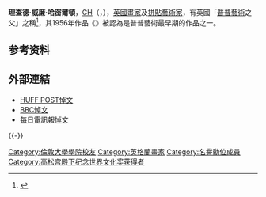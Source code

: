 {{noteTA
|G1=People
|G2=UK Places
|1=zh-tw:普普藝術; zh-cn:波普艺术;
|2=zh-tw:普普; zh-cn:波普;
|3=zh-tw:哈密爾頓; zh-cn:汉密尔顿; zh-hk:咸美頓;
}}
{{Otheruses|理查德·汉密尔顿}}
{{Infobox artist
| name       = 理查德·哈密爾頓<br />Richard Hamilton
| image      = Richard Hamilton interviewed at MACBA.png
| imagesize  = 
| caption    = Richard Hamilton at [[MACBA|MACBA]]
| birthdate  = 1922年2月24日
| birthplace = {{UK}}[[倫敦|倫敦]][[皮姆利科|皮姆利科]]
| deathdate  = {{Death date and age|df=yes|2011|9|13|1922|2|24}}
| place_of_death = {{UK}}倫敦
| nationality = 
| field       = [[拼貼藝術|拼貼藝術]]、[[繪畫|繪畫]]、[[圖形|圖形]]
| training    = [[皇家藝術學院|皇家藝術學院]]<br>[[斯萊德美術學院|斯萊德美術學院]]<br>[[倫敦大學學院|倫敦大學學院]]
| movement    = [[普普藝術|普普藝術]]
| works       = ''[[Just_what_is_it_that_makes_today's_homes_so_different,_so_appealing?|Just what is it that makes today's homes so different, so appealing?]]''
}}
'''理查德·威廉·哈密爾頓'''，[[名譽勳位|CH]]（{{lang-en|Richard William Hamilton}}，{{bd|1922年|2月24日|2011年|9月13日|Hamilton, Richard}}），[[英國|英國]][[畫家|畫家]]及[[拼貼藝術|拼貼藝術家]]，有英國「[[普普藝術|普普藝術]]之父」之稱<ref name="tate.org.uk">{{Cite web |url=http://www.tate.org.uk/whats-on/tate-modern/exhibition/richard-hamilton |title=存档副本 |access-date=2019-07-06 |archive-date=2021-03-14 |archive-url=https://web.archive.org/web/20210314183658/https://www.tate.org.uk/whats-on/tate-modern/exhibition/richard-hamilton |dead-url=no }}</ref>，其1956年作品《{{tsl|en|Just what is it that makes today's homes so different, so appealing?|是什麼讓今日的住家如此不同，如此吸引人？}}》被認為是普普藝術最早期的作品之一。

== 参考资料 ==
{{reflist}}

== 外部連結 ==
{{stack begin}}
{{Commonscat|Richard Hamilton (painter)|理查德·汉密尔顿}}
{{stack end}}
* [http://www.huffingtonpost.com/2011/09/13/british-pop-artist-richar_0_n_960134.html HUFF POST悼文] {{Wayback|url=http://www.huffingtonpost.com/2011/09/13/british-pop-artist-richar_0_n_960134.html |date=20140311085346 }}
* [http://www.bbc.co.uk/news/entertainment-arts-14901992 BBC悼文] {{Wayback|url=http://www.bbc.co.uk/news/entertainment-arts-14901992 |date=20201112021141 }}
* [http://www.telegraph.co.uk/culture/art/art-news/8760438/British-pop-artist-Richard-Hamilton-dies-aged-89.html 每日電訊報悼文] {{Wayback|url=http://www.telegraph.co.uk/culture/art/art-news/8760438/British-pop-artist-Richard-Hamilton-dies-aged-89.html |date=20200705023124 }}

{{-}}
{{高松宫殿下纪念世界文化奖获得者}}
{{Authority control}}
{{DEFAULTSORT:Hamilton, Richard}}

[[Category:倫敦大學學院校友|Category:倫敦大學學院校友]]
[[Category:英格蘭畫家|Category:英格蘭畫家]]
[[Category:名譽勳位成員|Category:名譽勳位成員]]
[[Category:高松宫殿下纪念世界文化奖获得者|Category:高松宫殿下纪念世界文化奖获得者]]